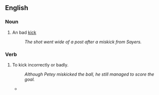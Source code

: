 ==English==

===Noun===
{{en-noun}}

# {{label|en|sports}} An bad [[kick]]
#: ''The shot went wide of a post after a miskick from Sayers.''

===Verb===
{{en-verb}}

# {{label|en|transitive}} To kick incorrectly or badly.
#: ''Although Petey miskicked the ball, he still managed to score the goal.''
#* {{quote-news
|date=October 15, 2011
|author=Owen Phillips
|title=Stoke 2 - 0 Fulham
|work=BBC Sport
|url=http://news.bbc.co.uk/sport2/hi/football/eng_prem/15226162.stm
|page=
|passage=Crouch had earlier hopelessly '''miskicked''' an excellent volleyed chance from eight yards out after a delightful Pennant cross.}}